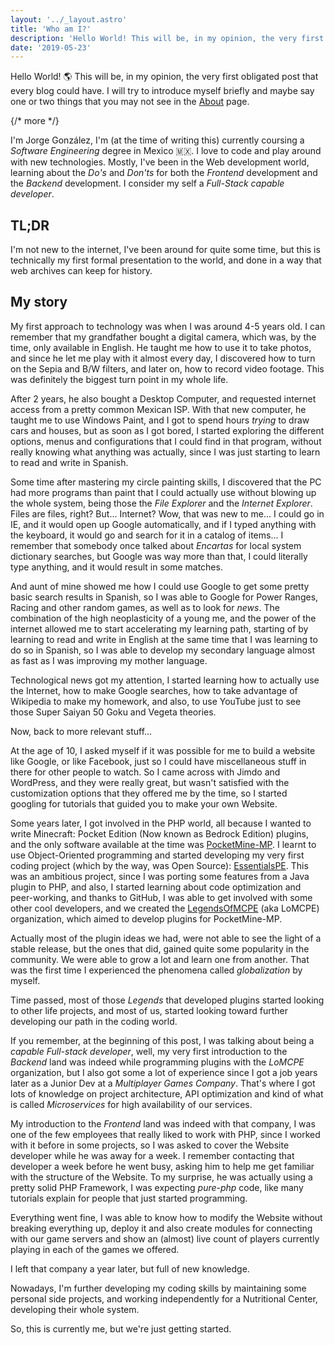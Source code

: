 ```yaml
---
layout: '../_layout.astro'
title: 'Who am I?'
description: 'Hello World! This will be, in my opinion, the very first obligated post that every blog could have...'
date: '2019-05-23'
---
```


Hello World! 🌎 This will be, in my opinion, the very first
obligated post that every blog could have. I will try to introduce myself
briefly and maybe say one or two things that you may not see in the
[About](/about/) page.

{/* more */}

I'm Jorge González, I'm (at the time of writing this) currently coursing a
_Software Engineering_ degree in Mexico 🇲🇽. I love to code and play around
with new technologies. Mostly, I've been in the Web development world, learning
about the _Do's_ and _Don'ts_ for both the _Frontend_ development and the
_Backend_ development. I consider my self a _Full-Stack capable developer_.

## TL;DR

I'm not new to the internet, I've been around for quite some time, but this is
technically my first formal presentation to the world, and done in a way that
web archives can keep for history.

## My story

My first approach to technology was when I was around 4-5 years old. I can
remember that my grandfather bought a digital camera, which was, by the time,
only available in English. He taught me how to use it to take photos, and since
he let me play with it almost every day, I discovered how to turn on the Sepia
and B/W filters, and later on, how to record video footage. This was definitely
the biggest turn point in my whole life.

After 2 years, he also bought a Desktop Computer, and requested internet access
from a pretty common Mexican ISP. With that new computer, he taught me to use
Windows Paint, and I got to spend hours _trying_ to draw cars and houses, but as
soon as I got bored, I started exploring the different options, menus and
configurations that I could find in that program, without really knowing what
anything was actually, since I was just starting to learn to read and write in
Spanish.

Some time after mastering my circle painting skills, I discovered that the PC
had more programs than paint that I could actually use without blowing up the
whole system, being those the _File Explorer_ and the _Internet Explorer_. Files
are files, right? But... Internet? Wow, that was new to me... I could go in IE,
and it would open up Google automatically, and if I typed anything with the
keyboard, it would go and search for it in a catalog of items... I remember that
somebody once talked about _Encartas_ for local system dictionary searches, but
Google was way more than that, I could literally type anything, and it would
result in some matches.

And aunt of mine showed me how I could use Google to get some pretty basic
search results in Spanish, so I was able to Google for Power Ranges, Racing and
other random games, as well as to look for _news_. The combination of the high
neoplasticity of a young me, and the power of the internet allowed me to start
accelerating my learning path, starting of by learning to read and write in
English at the same time that I was learning to do so in Spanish, so I was able
to develop my secondary language almost as fast as I was improving my mother
language.

Technological news got my attention, I started learning how to actually use the
Internet, how to make Google searches, how to take advantage of Wikipedia to
make my homework, and also, to use YouTube just to see those Super Saiyan 50
Goku and Vegeta theories.

Now, back to more relevant stuff...

At the age of 10, I asked myself if it was possible for me to build a website
like Google, or like Facebook, just so I could have miscellaneous stuff in there
for other people to watch. So I came across with Jimdo and WordPress, and they
were really great, but wasn't satisfied with the customization options that they
offered me by the time, so I started googling for tutorials that guided you to
make your own Website.

Some years later, I got involved in the PHP world, all because I wanted to write
Minecraft: Pocket Edition (Now known as Bedrock Edition) plugins, and the only
software available at the time was
[PocketMine-MP](https://github.com/PocketMine/PocketMine-MP). I learnt to use
Object-Oriented programming and started developing my very first coding project
(which by the way, was Open Source):
[EssentialsPE](https://github.com/LegendOfMCPE/EssentialsPE). This was an
ambitious project, since I was porting some features from a Java plugin to PHP,
and also, I started learning about code optimization and peer-working, and
thanks to GitHub, I was able to get involved with some other cool developers,
and we created the [LegendsOfMCPE](https://github.com/LegendOfMCPE) (aka LoMCPE)
organization, which aimed to develop plugins for PocketMine-MP.

Actually most of the plugin ideas we had, were not able to see the light of a
stable release, but the ones that did, gained quite some popularity in the
community. We were able to grow a lot and learn one from another. That was the
first time I experienced the phenomena called _globalization_ by myself.

Time passed, most of those _Legends_ that developed plugins started looking to
other life projects, and most of us, started looking toward further developing
our path in the coding world.

If you remember, at the beginning of this post, I was talking about being a
_capable Full-stack developer_, well, my very first introduction to the
_Backend_ land was indeed while programming plugins with the _LoMCPE_
organization, but I also got some a lot of experience since I got a job years
later as a Junior Dev at a _Multiplayer Games Company_. That's where I got lots
of knowledge on project architecture, API optimization and kind of what is
called _Microservices_ for high availability of our services.

My introduction to the _Frontend_ land was indeed with that company, I was one
of the few employees that really liked to work with PHP, since I worked with it
before in some projects, so I was asked to cover the Website developer while he
was away for a week. I remember contacting that developer a week before he went
busy, asking him to help me get familiar with the structure of the Website. To
my surprise, he was actually using a pretty solid PHP Framework, I was expecting
_pure-php_ code, like many tutorials explain for people that just started
programming.

Everything went fine, I was able to know how to modify the Website without
breaking everything up, deploy it and also create modules for connecting with
our game servers and show an (almost) live count of players currently playing in
each of the games we offered.

I left that company a year later, but full of new knowledge.

Nowadays, I'm further developing my coding skills by maintaining some personal
side projects, and working independently for a Nutritional Center, developing
their whole system.

So, this is currently me, but we're just getting started.
